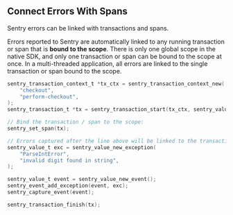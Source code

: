 ## Connect Errors With Spans

Sentry errors can be linked with transactions and spans.

Errors reported to Sentry are automatically linked to any running transaction or span that is **bound to the scope**. There is only one global scope in the native SDK, and only one transaction or span can be bound to the scope at once. In a multi-threaded application, all errors are linked to the single transaction or span bound to the scope.

```c
sentry_transaction_context_t *tx_ctx = sentry_transaction_context_new(
    "checkout",
    "perform-checkout",
);
sentry_transaction_t *tx = sentry_transaction_start(tx_ctx, sentry_value_new_null());

// Bind the transaction / span to the scope:
sentry_set_span(tx);

// Errors captured after the line above will be linked to the transaction
sentry_value_t exc = sentry_value_new_exception(
    "ParseIntError",
    "invalid digit found in string",
);

sentry_value_t event = sentry_value_new_event();
sentry_event_add_exception(event, exc);
sentry_capture_event(event);

sentry_transaction_finish(tx);
```

